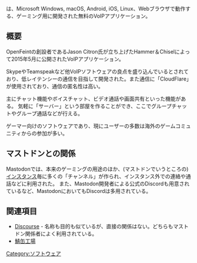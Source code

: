 {{Infobox software
| Name = {{Ruby|Discord|ディスコード}}
| Image = [[ファイル:Discord Color Text Logo.png|300px]]
| Developer = 	Hammer & Chisel
| Platform = Microsoft Windows, macOS, Android, iOS, Linux
| Launch = 2015年3月6日
| Web = https://discordapp.com
}}{{Ruby|'''Discord'''|ディスコード}}は、Microsoft Windows, macOS, Android, iOS, Linux、Webブラウザで動作する、ゲーミング用に開発された無料のVoIPアプリケーション。

== 概要 ==
OpenFeintの創設者であるJason Citron氏が立ち上げたHammer＆Chiselによって2015年5月に公開されたVoIPアプリケーション。

SkypeやTeamspeakなど他VoIPソフトウェアの良点を盛り込んでいるとされており、低レイテンシーの通信を目指して開発された。また通信に「CloudFlare」が使用されており、通信の匿名性は高い。

主にチャット機能やボイスチャット、ビデオ通話や画面共有といった機能がある。
気軽に「サーバー」という部屋を作ることができ、ここでグループチャットやグループ通話などが行える。

ゲーマー向けのソフトウェアであり、現にユーザーの多数は海外のゲームコミュニティからの参加が多い。

==マストドンとの関係==

Mastodonでは、本来のゲーミングの用途のほか、(マストドンでいうところの)[[インスタンス]]毎に多くの「チャンネル」が作られ、インスタンス外での連絡や通話などに利用された。
また、Mastodon開発者による公式のDiscordも用意されているなど、MastodonにおいてもDiscordは多用されている。

==関連項目==
* [[Discourse]] - 名称も目的も似ているが、直接の関係はない。どちらもマストドン関係者によく利用されている。
* [[鯖缶工場]]

[[Category:ソフトウェア]]